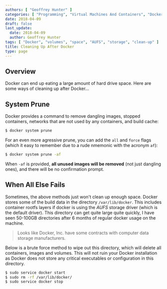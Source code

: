```yaml
---
authors: [ "Geoffrey Hunter" ]
categories: [ "Programming", "Virtual Machines And Containers", "Docker" ]
date: 2018-04-09
draft: false
last_update:
  date: 2018-04-09
  author: Geoffrey Hunter
tags: [ "Docker", "volumes", "space", "AUFS", "storage", "clean-up" ]
title: Cleaning Up After Docker
type: page
---
```



## Overview

Docker can end up eating a large amount of hard drive space. Here are some ways of cleaning up after Docker...

## System Prune

Docker provides a command to remove dangling images, stopped containers, networks that are not used by any containers, and build cache:

```bash
$ docker system prune
```

For an even more agressive prune, you can add the `all` and `force` flags (which it easy to remember due to a rude nmemonic with the acronym `af`):

```bash
$ docker system prune -af
```

When `-af` is provided, **all unused images will be removed** (not just dangling ones), and there will be no confirmation prompt.

## When All Else Fails

Sometimes, the above methods just won't clean up enough space. Docker stores some of the build data in the directory `/var/lib/docker`. This includes container rootfs layers if docker is using the _AUFS_ storage driver (which is the default driver). This directory can get quite large quite quickly, I have seen 50-100GB directories after 6 months of regular docker usage on the machine.

> Looks like Docker, Inc. have some contracts with computer data storage manufacturers.

Below is a brute force method to wipe out this directory, which will delete all containers, images and volumes. This will not ruin your Docker installation as Docker does not store any critical executables or configuration in this directory.

```bash
$ sudo service docker start
$ sudo rm -rf /var/lib/docker/
$ sudo service docker stop
```